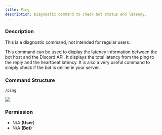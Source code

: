 ```yaml
---
title: Ping
description: Diagnostic command to check bot status and latency.
---
```


### Description

<Callout type="warning">This is a diagnostic command, not intended for regular users.</Callout>

This command can be used to display the latency information between the bot host and the Discord API. It displays the
total latency from the ping to the reply and the heartbeat latency. It is also a very useful command to simply check if
the bot is online in your server.

### Command Structure

```
/ping
```

![](https://i.imgur.com/xui2Aka.png)

### **Permission**

- N/A **(User)**
- N/A **(Bot)**
